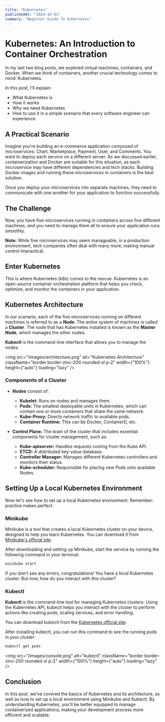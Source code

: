 ```yaml
---
title: "Kubernetes"
publishedAt: "2024-10-03"
summary: "Beginner Guide To Kubernetes"
---
```


# Kubernetes: An Introduction to Container Orchestration

In my last two blog posts, we explored virtual machines, containers, and Docker. When we think of containers, another crucial technology comes to mind: Kubernetes. 

In this post, I'll explain:
- What Kubernetes is
- How it works
- Why we need Kubernetes
- How to use it in a simple scenario that every software engineer can experience.

## A Practical Scenario

Imagine you're building an e-commerce application composed of microservices: Chart, Marketplace, Payment, User, and Comments. You want to deploy each service on a different server. As we discussed earlier, containerization and Docker are suitable for this situation, as each microservice may have different dependencies and tech stacks. Building Docker images and running these microservices in containers is the best solution. 

Once you deploy your microservices into separate machines, they need to communicate with one another for your application to function successfully.

## The Challenge

Now, you have five microservices running in containers across five different machines, and you need to manage them all to ensure your application runs smoothly. 

**Note:** While five microservices may seem manageable, in a production environment, tech companies often deal with many more, making manual control impractical.

## Enter Kubernetes

This is where Kubernetes (k8s) comes to the rescue. Kubernetes is an open-source container orchestration platform that helps you check, optimize, and monitor the containers in your application.

## Kubernetes Architecture

In our scenario, each of the five microservices running on different machines is referred to as a **Node**. The entire system of machines is called a **Cluster**. The node that has Kubernetes installed is known as the **Master Node**, which manages the other nodes. 

**Kubectl** is the command-line interface that allows you to manage the nodes. 

<img src="/images/architecture.png" alt="Kubernetes Architecture" className="border border-zinc-200 rounded-xl p-2" width={"100%"} height={"auto"} loading="lazy" />

### Components of a Cluster

- **Nodes** consist of:
  - **Kubelet:** Runs on nodes and manages them.
  - **Pods:** The smallest deployable units in Kubernetes, which can contain one or more containers that share the same network.
  - **Kube-Proxy:** Directs network traffic to available pods.
  - **Container Runtime:** This can be Docker, ContainerD, etc.

- **Control Plane:** The brain of the cluster that includes essential components for cluster management, such as:
  - **Kube-apiserver:** Handles requests coming from the Kube API.
  - **ETCD:** A distributed key-value database.
  - **Controller Manager:** Manages different Kubernetes controllers and monitors their status.
  - **Kube-scheduler:** Responsible for placing new Pods onto available Nodes.

## Setting Up a Local Kubernetes Environment

Now let's see how to set up a local Kubernetes environment. Remember: practice makes perfect.

### Minikube

Minikube is a tool that creates a local Kubernetes cluster on your device, designed to help you learn Kubernetes. You can download it from [Minikube's official site](https://minikube.sigs.k8s.io/docs/start/).

After downloading and setting up Minikube, start the service by running the following command in your terminal:

```bash
minikube start
```

If you don’t see any errors, congratulations! You have a local Kubernetes cluster. But now, how do you interact with this cluster?

### Kubectl

**Kubectl** is the command-line tool for managing Kubernetes clusters. Using the Kubernetes API, kubectl helps you interact with the cluster to perform actions like creating pods, scaling services, and error handling.

You can download kubectl from the [Kubernetes official site](https://kubernetes.io/docs/tasks/tools/).

After installing kubectl, you can run this command to see the running pods in your cluster:

```bash
kubectl get pods
```

<img src="/images/console.png" alt="kubectl" className="border border-zinc-200 rounded-xl p-2" width={"100%"} height={"auto"} loading="lazy" />


## Conclusion

In this post, we've covered the basics of Kubernetes and its architecture, as well as how to set up a local environment using Minikube and Kubectl. By understanding Kubernetes, you'll be better equipped to manage containerized applications, making your development process more efficient and scalable. 


